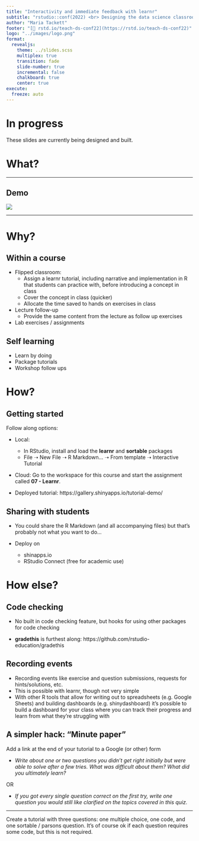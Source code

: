 ```yaml
---
title: "Interactivity and immediate feedback with learnr"
subtitle: "rstudio::conf(2022) <br> Designing the data science classroom"
author: "Maria Tackett"
footer: "[🔗 rstd.io/teach-ds-conf22](https://rstd.io/teach-ds-conf22)"
logo: "../images/logo.png"
format: 
  revealjs:
    theme: ../slides.scss
    multiplex: true
    transition: fade
    slide-number: true
    incremental: false 
    chalkboard: true
    center: true
execute:
  freeze: auto
---
```


# In progress

::: callout-warning
These slides are currently being designed and built.
:::

# What?

------------------------------------------------------------------------

## Demo

![](images/learnr-first-look.png)

------------------------------------------------------------------------

# Why?

## Within a course

-   Flipped classroom:
    -   Assign a learnr tutorial, including narrative and implementation in R that students can practice with, before introducing a concept in class
    -   Cover the concept in class (quicker)
    -   Allocate the time saved to hands on exercises in class
-   Lecture follow-up
    -   Provide the same content from the lecture as follow up exercises
-   Lab exercises / assignments

## Self learning

-   Learn by doing
-   Package tutorials
-   Workshop follow ups

# How?

## Getting started

Follow along options:

-   Local:

    -   In RStudio, install and load the **learnr** and **sortable** packages
    -   File ➝ New File ➝ R Markdown... ➝ From template ➝ Interactive Tutorial

-   Cloud: Go to the workspace for this course and start the assignment called **07 - Learnr**.

-   Deployed tutorial: https://gallery.shinyapps.io/tutorial-demo/

## Sharing with students

-   You could share the R Markdown (and all accompanying files) but that's probably not what you want to do...

-   Deploy on

    -   shinapps.io
    -   RStudio Connect (free for academic use)

# How else?

## Code checking

-   No built in code checking feature, but hooks for using other packages for code checking

-   **gradethis** is furthest along: https://github.com/rstudio-education/gradethis

## Recording events

-   Recording events like exercise and question submissions, requests for hints/solutions, etc.
-   This is possible with learnr, though not very simple
-   With other R tools that allow for writing out to spreadsheets (e.g. Google Sheets) and building dashboards (e.g. shinydashboard) it's possible to build a dashboard for your class where you can track their progress and learn from what they're struggling with

## A simpler hack: "Minute paper"

Add a link at the end of your tutorial to a Google (or other) form

-   *Write about one or two questions you didn't get right initially but were able to solve after a few tries. What was difficult about them? What did you ultimately learn?*

OR

-   *If you got every single question correct on the first try, write one question you would still like clarified on the topics covered in this quiz.*

------------------------------------------------------------------------

::: callout-important
Create a tutorial with three questions: one multiple choice, one code, and one sortable / parsons question. It's of course ok if each question requires some code, but this is not required.
:::
